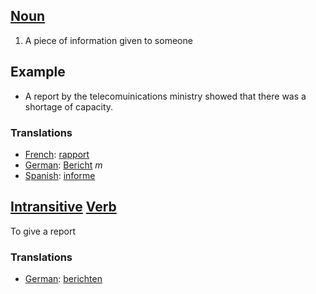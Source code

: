 ==[[Noun]]==

#A piece of information given to someone

==Example==

*A report by the telecomuinications ministry showed that there was a shortage of capacity.

===Translations===

*[[French]]: [[rapport]]
*[[German]]: [[Bericht]] ''m''
*[[Spanish]]: [[informe]]

==[[Intransitive]] [[Verb]]==
To give a report

===Translations===
*[[German]]: [[berichten]]